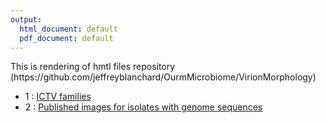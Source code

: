 ```yaml
---
output:
  html_document: default
  pdf_document: default
---
```


This is rendering of hmtl files repository  (https://github.com/jeffreyblanchard/OurmMicrobiome/VirionMorphology)  


* 1 : [ICTV families](ICTV.html)
* 2 : [Published images for isolates with genome sequences](GVisolates.html)